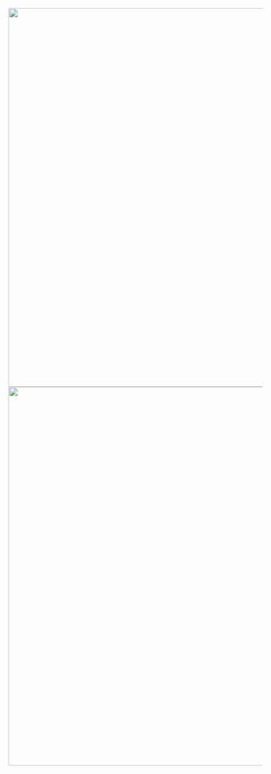 <img src="http://i.imgur.com/f60eV9E.png" width="1000" height="750" align="left">

<img src="http://i.imgur.com/iXxKaXg.png" width="1000" height="750" align="left">
